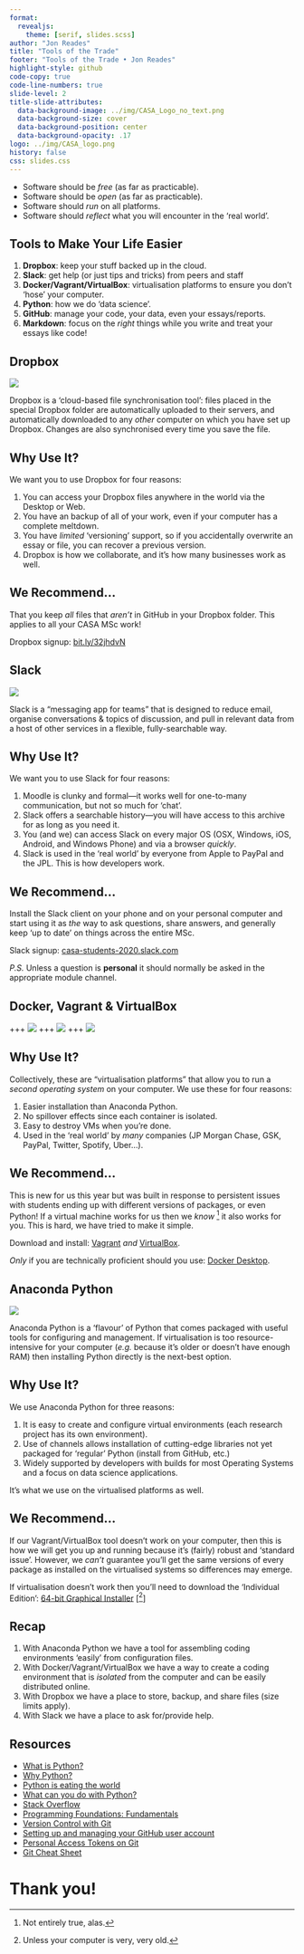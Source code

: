 ```yaml
---
format:
  revealjs:
    theme: [serif, slides.scss]
author: "Jon Reades"
title: "Tools of the Trade"
footer: "Tools of the Trade • Jon Reades"
highlight-style: github
code-copy: true
code-line-numbers: true
slide-level: 2
title-slide-attributes:
  data-background-image: ../img/CASA_Logo_no_text.png
  data-background-size: cover
  data-background-position: center
  data-background-opacity: .17
logo: ../img/CASA_logo.png
history: false
css: slides.css
---
```





- Software should be *free* (as far as practicable).
- Software should be *open* (as far as practicable).
- Software should *run* on all platforms.
- Software should *reflect* what you will encounter in the 'real world'.


## Tools to Make Your Life Easier {.smaller}


1. **Dropbox**: keep your stuff backed up in the cloud.
2. **Slack**: get help (or just tips and tricks) from peers and staff
3. **Docker/Vagrant/VirtualBox**: virtualisation platforms to ensure you don't 'hose' your computer.
4. **Python**: how we do 'data science'.
5. **GitHub**: manage your code, your data, even your essays/reports.
6. **Markdown**: focus on the *right* things while you write and treat your essays like code!


## Dropbox {.smaller}


![](./img/Dropbox.png)

Dropbox is a 'cloud-based file synchronisation tool': files placed in the special Dropbox folder are automatically uploaded to their servers, and automatically downloaded to any _other_ computer on which you have set up Dropbox. Changes are also synchronised every time you save the file.


## Why Use It? {.smaller}


We want you to use Dropbox for four reasons:

1. You can access your Dropbox files anywhere in the world via the Desktop or Web.
2. You have an backup of all of your work, even if your computer has a complete meltdown.
3. You have *limited* ‘versioning’ support, so if you accidentally overwrite an essay or file, you can recover a previous version.
4. Dropbox is how we collaborate, and it’s how many businesses work as well.


## We Recommend... 


That you keep *all* files that *aren't* in GitHub in your Dropbox folder. This applies to all your CASA MSc work!

Dropbox signup: [bit.ly/32jhdvN](https://bit.ly/32jhdvN)


## Slack


![](./img/Slack.png)

Slack is a “messaging app for teams” that is designed to reduce email, organise conversations & topics of discussion, and pull in relevant data from a host of other services in a flexible, fully-searchable way. 


## Why Use It? {.smaller}


We want you to use Slack for four reasons:

1. Moodle is clunky and formal—it works well for one-to-many communication, but not so much for ‘chat’.
2. Slack offers a searchable history—you will have access to this archive for as long as you need it.
3. You (and we) can access Slack on every major OS (OSX, Windows, iOS, Android, and Windows Phone) and via a browser *quickly*.
4. Slack is used in the ‘real world’ by everyone from Apple to PayPal and the JPL. This is how developers work.


## We Recommend...  {.smaller}


Install the Slack client on your phone and on your personal computer and start using it as *the* way to ask questions, share answers, and generally keep ‘up to date’ on things across the entire MSc.

Slack signup: [casa-students-2020.slack.com](https://casa-students-2020.slack.com)

*P.S.* Unless a question is **personal** it should normally be asked in the appropriate module channel.


## Docker, Vagrant & VirtualBox
+++
![](img/Docker.png)
+++
![](img/Vagrant.png)
+++
![](img/VirtualBox.png)


## Why Use It? {.smaller}

Collectively, these are “virtualisation platforms” that allow you to run a *second operating system* on your computer. We use these for four reasons:

1. Easier installation than Anaconda Python.
3. No spillover effects since each container is isolated.
3. Easy to destroy VMs when you’re done.
4. Used in the ‘real world’ by *many* companies (JP Morgan Chase, GSK, PayPal, Twitter, Spotify, Uber…).


## We Recommend... {.smaller}


This is new for us this year but was built in response to persistent issues with students ending up with different versions of packages, or even Python! If a virtual machine works for us then we *know* [^1] it also works for you. This is hard, we have tried to make it simple.

Download and install: [Vagrant](https://www.vagrantup.com/downloads) *and* [VirtualBox](https://www.virtualbox.org/wiki/Downloads).

*Only* if you are technically proficient should you use: [Docker Desktop](https://docker.com/products/docker-desktop).

[^1]: Not entirely true, alas.


## Anaconda Python {.smaller}


![](img/Anaconda.png)

Anaconda Python is a 'flavour' of Python that comes packaged with useful tools for configuring and management. If virtualisation is too resource-intensive for your computer (*e.g.* because it’s older or doesn’t have enough RAM) then installing Python directly is the next-best option.


## Why Use It? {.smaller}


We use Anaconda Python for three reasons:

1. It is easy to create and configure virtual environments (each research project has its own environment).
2. Use of channels allows installation of cutting-edge libraries not yet packaged for ‘regular’ Python (install from GitHub, etc.)
3. Widely supported by developers with builds for most Operating Systems and a focus on data science applications.

It's what we use on the virtualised platforms as well.


## We Recommend... {.smaller}


If our Vagrant/VirtualBox tool doesn't work on your computer, then this is how we will get you up and running because it’s (fairly) robust and ‘standard issue’. However, we *can’t* guarantee you’ll get the same versions of every package as installed on the virtualised systems so differences may emerge.

If virtualisation doesn't work then you'll need to download the 'Individual Edition': [64-bit Graphical Installer](https://www.anaconda.com/products/individual)
\[[^unless]\]

[^unless]: Unless your computer is very, very old.


## Recap {.smaller}


1. With Anaconda Python we have a tool for assembling coding environments 'easily' from configuration files.
2. With Docker/Vagrant/VirtualBox we have a way to create a coding environment that is *isolated* from the computer and can be easily distributed online.
3. With Dropbox we have a place to store, backup, and share files (size limits apply).
4. With Slack we have a place to ask for/provide help.


## Resources {.smaller}


- [What is Python?](https://www.linkedin.com/learning/python-quick-start/what-is-python)
- [Why Python?](https://www.linkedin.com/learning/python-quick-start/why-python)
- [Python is eating the world](https://www.techrepublic.com/article/python-is-eating-the-world-how-one-developers-side-project-became-the-hottest-programming-language-on-the-planet/)
- [What can you do with Python?](https://www.linkedin.com/learning/python-for-students/what-can-you-do-with-python)
- [Stack Overflow](https://www.linkedin.com/learning/python-for-students/stack-overflow)
- [Programming Foundations: Fundamentals](https://www.linkedin.com/learning/programming-foundations-fundamentals-3/why-python)
- [Version Control with Git](http://swcarpentry.github.io/git-novice)
- [Setting up and managing your GitHub user account](https://docs.github.com/en/github/setting-up-and-managing-your-github-user-account)
- [Personal Access Tokens on Git](https://docs.github.com/en/free-pro-team@latest/developers/apps/about-apps#personal-access-tokens)
- [Git Cheat Sheet](https://www.jrebel.com/blog/git-cheat-sheet)

# Thank you!